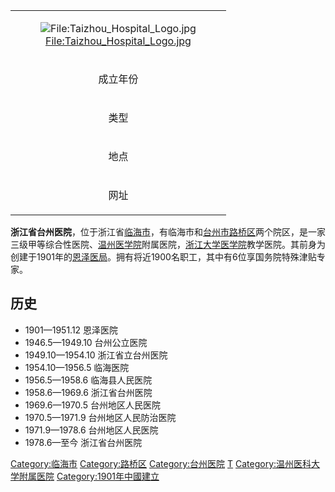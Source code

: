 {{coord|28.84987|121.11017|display=title}}
{| border="1" align="right" class="wikitable"
|- 
| colspan=2 align="center" | [[File:Taizhou_Hospital_Logo.jpg|File:Taizhou_Hospital_Logo.jpg]]
|- 
|align="center"| 成立年份 || 1901年
|- 
|align="center"| 类型 || 综合性医院
|- 
|align="center"| 地点 || 浙江省临海市
|- 
|align="center"| 网址 || http://www.tzhospital.com {{Wayback|url=http://www.tzhospital.com/ |date=20200910040611 }}
|}

'''浙江省台州医院'''，位于浙江省[[临海市|临海市]]，有临海市和[[台州市|台州市]][[路桥区|路桥区]]两个院区，是一家三级甲等综合性医院、[[温州医学院|温州医学院]]附属医院，[[浙江大学医学院|浙江大学医学院]]教学医院。其前身为创建于1901年的[[恩泽医局|恩泽医局]]。拥有将近1900名职工，其中有6位享国务院特殊津贴专家。

== 历史 ==
*1901—1951.12 恩泽医院
*1946.5—1949.10 台州公立医院
*1949.10—1954.10 浙江省立台州医院
*1954.10—1956.5 临海医院
*1956.5—1958.6 临海县人民医院
*1958.6—1969.6 浙江省台州医院
*1969.6—1970.5 台州地区人民医院
*1970.5—1971.9 台州地区人民防治医院
*1971.9—1978.6 台州地区人民医院
*1978.6—至今 浙江省台州医院


[[Category:临海市|Category:临海市]]
[[Category:路桥区|Category:路桥区]]
[[Category:台州医院|Category:台州医院]]
[[Category:浙江三级甲等医院|T]]
[[Category:温州医科大学附属医院|Category:温州医科大学附属医院]]
[[Category:1901年中國建立|Category:1901年中國建立]]